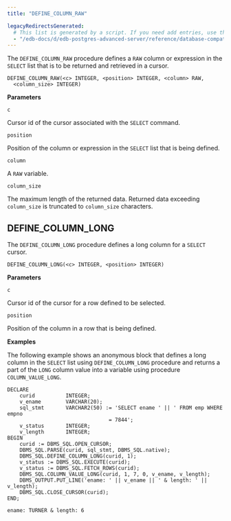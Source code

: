 ```yaml
---
title: "DEFINE_COLUMN_RAW"

legacyRedirectsGenerated:
  # This list is generated by a script. If you need add entries, use the `legacyRedirects` key.
  - "/edb-docs/d/edb-postgres-advanced-server/reference/database-compatibility-for-oracle-developers-built-in-package-guide/13/define_column_raw.html"
---
```


The `DEFINE_COLUMN_RAW` procedure defines a `RAW` column or expression in the `SELECT` list that is to be returned and retrieved in a cursor.

```text
DEFINE_COLUMN_RAW(<c> INTEGER, <position> INTEGER, <column> RAW,
  <column_size> INTEGER)
```

**Parameters**

`c`

 Cursor id of the cursor associated with the `SELECT` command.

`position`

 Position of the column or expression in the `SELECT` list that is being defined.

`column`

 A `RAW` variable.

`column_size`

 The maximum length of the returned data. Returned data exceeding `column_size` is truncated to `column_size` characters.

## DEFINE_COLUMN_LONG

<div id="define_column_long" class="registered_link"></div>

The `DEFINE_COLUMN_LONG` procedure defines a long column for a `SELECT` cursor.

```text
DEFINE_COLUMN_LONG(<c> INTEGER, <position> INTEGER)
```

**Parameters**

`c`

 Cursor id of the cursor for a row defined to be selected.

`position`

 Position of the column in a row that is being defined.

**Examples**

The following example shows an anonymous block that defines a long column in the `SELECT` list using `DEFINE_COLUMN_LONG` procedure and returns a part of the `LONG` column value into a variable using procedure `COLUMN_VALUE_LONG`.

```text
DECLARE
    curid          INTEGER;
    v_ename        VARCHAR(20);
    sql_stmt       VARCHAR2(50) := 'SELECT ename ' || ' FROM emp WHERE empno
                                 = 7844';
    v_status       INTEGER;
    v_length       INTEGER;
BEGIN
    curid := DBMS_SQL.OPEN_CURSOR;
    DBMS_SQL.PARSE(curid, sql_stmt, DBMS_SQL.native);
    DBMS_SQL.DEFINE_COLUMN_LONG(curid, 1);
    v_status := DBMS_SQL.EXECUTE(curid);
    v_status := DBMS_SQL.FETCH_ROWS(curid);
    DBMS_SQL.COLUMN_VALUE_LONG(curid, 1, 7, 0, v_ename, v_length);
    DBMS_OUTPUT.PUT_LINE('ename: ' || v_ename || ' & length: ' || v_length);
    DBMS_SQL.CLOSE_CURSOR(curid);
END;

ename: TURNER & length: 6
```
